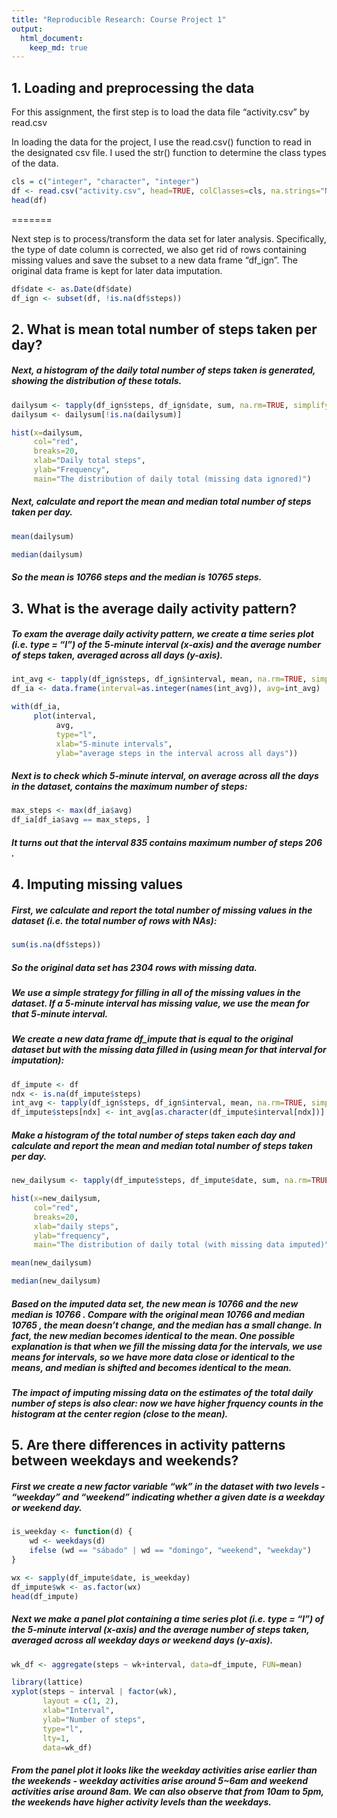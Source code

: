 ```yaml
---
title: "Reproducible Research: Course Project 1"
output: 
  html_document:
    keep_md: true
---
```



## 1. Loading and preprocessing the data

For this assignment, the first step is to load the data file "activity.csv" by read.csv

In loading the data for the project, I use the read.csv() function to read in the designated csv file. I used the str() function to determine the class types of the data.

```r
cls = c("integer", "character", "integer")
df <- read.csv("activity.csv", head=TRUE, colClasses=cls, na.strings="NA")
head(df)
```
=======


Next step is to process/transform the data set for later analysis. Specifically, the type of date column is corrected, we also get rid of rows containing missing values and save the subset to a new data frame "df_ign". The original data frame is kept for later data imputation.

```r
df$date <- as.Date(df$date)
df_ign <- subset(df, !is.na(df$steps))
```

## 2. What is mean total number of steps taken per day?

##### Next, a histogram of the daily total number of steps taken is generated, showing the distribution of these totals.

```r
dailysum <- tapply(df_ign$steps, df_ign$date, sum, na.rm=TRUE, simplify=T)
dailysum <- dailysum[!is.na(dailysum)]

hist(x=dailysum,
     col="red",
     breaks=20,
     xlab="Daily total steps",
     ylab="Frequency",
     main="The distribution of daily total (missing data ignored)")
```


##### Next, calculate and report the mean and median total number of steps taken per day.

```r
mean(dailysum)
```

```r
median(dailysum)
```

##### So the mean is 10766 steps and the median is 10765 steps.


## 3. What is the average daily activity pattern?

##### To exam the average daily activity pattern, we create a time series plot (i.e. type = "l") of the 5-minute interval (x-axis) and the average number of steps taken, averaged across all days (y-axis).

```r
int_avg <- tapply(df_ign$steps, df_ign$interval, mean, na.rm=TRUE, simplify=T)
df_ia <- data.frame(interval=as.integer(names(int_avg)), avg=int_avg)

with(df_ia,
     plot(interval,
          avg,
          type="l",
          xlab="5-minute intervals",
          ylab="average steps in the interval across all days"))
```

##### Next is to check which 5-minute interval, on average across all the days in the dataset, contains the maximum number of steps:

```r
max_steps <- max(df_ia$avg)
df_ia[df_ia$avg == max_steps, ]
```

##### It turns out that the interval 835 contains maximum number of steps 206 .

## 4. Imputing missing values

##### First, we calculate and report the total number of missing values in the dataset (i.e. the total number of rows with NAs):

```r
sum(is.na(df$steps))
```

##### So the original data set has 2304 rows with missing data.

##### We use a simple strategy for filling in all of the missing values in the dataset. If a 5-minute interval has missing value, we use the mean for that 5-minute interval.

##### We create a new data frame df_impute that is equal to the original dataset but with the missing data filled in (using mean for that interval for imputation):

```r
df_impute <- df
ndx <- is.na(df_impute$steps)
int_avg <- tapply(df_ign$steps, df_ign$interval, mean, na.rm=TRUE, simplify=T)
df_impute$steps[ndx] <- int_avg[as.character(df_impute$interval[ndx])]
```

##### Make a histogram of the total number of steps taken each day and calculate and report the mean and median total number of steps taken per day.

```r
new_dailysum <- tapply(df_impute$steps, df_impute$date, sum, na.rm=TRUE, simplify=T)

hist(x=new_dailysum,
     col="red",
     breaks=20,
     xlab="daily steps",
     ylab="frequency",
     main="The distribution of daily total (with missing data imputed)")
```


```r
mean(new_dailysum)
```

```r
median(new_dailysum)
```

##### Based on the imputed data set, the new mean is 10766 and the new median is 10766 . Compare with the original mean 10766 and median 10765 , the mean doesn't change, and the median has a small change. In fact, the new median becomes identical to the mean. One possible explanation is that when we fill the missing data for the intervals, we use means for intervals, so we have more data close or identical to the means, and median is shifted and becomes identical to the mean.

##### The impact of imputing missing data on the estimates of the total daily number of steps is also clear: now we have higher frquency counts in the histogram at the center region (close to the mean).

## 5. Are there differences in activity patterns between weekdays and weekends?

##### First we create a new factor variable "wk" in the dataset with two levels - "weekday" and "weekend" indicating whether a given date is a weekday or weekend day.


```r
is_weekday <- function(d) {
    wd <- weekdays(d)
    ifelse (wd == "sábado" | wd == "domingo", "weekend", "weekday")
}

wx <- sapply(df_impute$date, is_weekday)
df_impute$wk <- as.factor(wx)
head(df_impute)
```

##### Next we make a panel plot containing a time series plot (i.e. type = "l") of the 5-minute interval (x-axis) and the average number of steps taken, averaged across all weekday days or weekend days (y-axis).

```r
wk_df <- aggregate(steps ~ wk+interval, data=df_impute, FUN=mean)

library(lattice)
xyplot(steps ~ interval | factor(wk),
       layout = c(1, 2),
       xlab="Interval",
       ylab="Number of steps",
       type="l",
       lty=1,
       data=wk_df)
```

##### From the panel plot it looks like the weekday activities arise earlier than the weekends - weekday activities arise around 5~6am and weekend activities arise around 8am. We can also observe that from 10am to 5pm, the weekends have higher activity levels than the weekdays.
